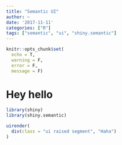 ```yaml
---
title: "Semantic UI"
author: ~
date: '2017-11-11'
categories: ["R"]
tags: ["semantic", "ui", "shiny.semantic"]
---
```


```r
knitr::opts_chunk$set(
  echo = T, 
  warning = F, 
  error = F, 
  message = F)
```


# Hey hello

```r
library(shiny)
library(shiny.semantic)

uirender(
  div(class = "ui raised segment", "Haha")
)
```

